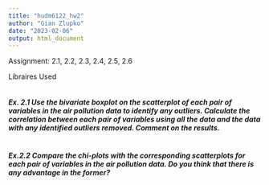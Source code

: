 ```yaml
---
title: "hudm6122_hw2"
author: "Gian Zlupko"
date: "2023-02-06"
output: html_document
---
```


Assignment: 2.1, 2.2, 2.3, 2.4, 2.5, 2.6 



Libraires Used 
```r

```



#### *Ex. 2.1 Use the bivariate boxplot on the scatterplot of each pair of variables in the air pollution data to identify any outliers. Calculate the correlation between each pair of variables using all the data and the data with any identified outliers removed. Comment on the results.* 

```r

```




#### *Ex.2.2 Compare the chi-plots with the corresponding scatterplots for each pair of variables in the air pollution data. Do you think that there is any advantage in the former?*

```r

```















